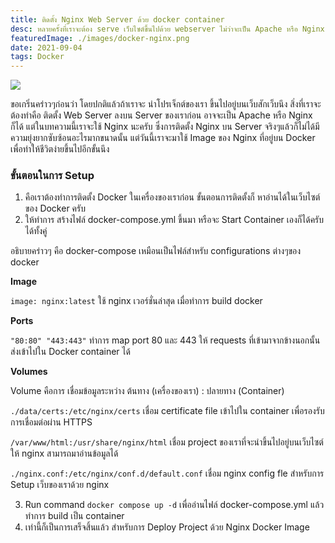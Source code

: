 ```yaml
---
title: ติดตั้ง Nginx Web Server ด้วย docker container
desc: หลายครั้งที่เราจะต้อง serve เว็บไซต์ขึ้นไปด้วย webserver ไม่ว่าจะเป็น Apache หรือ Nginx ในบทความนี้จะพูดถึงการ config web server ด้วย nginx ผ่าน docker container
featuredImage: ./images/docker-nginx.png
date: 2021-09-04
tags: Docker
---
```

![](./images/docker-nginx.png)

ขอเกริ่นคร่าวๆก่อนว่า โดยปกติแล้วถ้าเราจะ นำโปรเจ็กต์ของเรา ขึ้นไปอยู่บนเว็บสักเว็บนึง สิ่งที่เราจะต้องทำคือ ติดตั้ง Web Server ลงบน Server
ของเราก่อน อาจจะเป็น Apache หรือ Nginx ก็ได้ แต่ในบทความนี้เราจะใช้ Nginx นะครับ ซึ่งการติดตั้ง Nginx บน Server
จริงๆแล้วก็ไม่ได้มีความยุ่งยากซับซ้อนอะไรมากขนาดนั้น แต่วันนี้เราจะมาใช้ Image ของ Nginx ที่อยู่บน Docker เพื่อทำให้ชีวิตง่ายขึ้นไปอีกขั้นนึง

### ขั้นตอนในการ Setup

1. คือเราต้องทำการติดตั้ง Docker ในเครื่องของเราก่อน ขั้นตอนการติดตั้งก็ หาอ่านได้ในเว็บไซต์ของ Docker ครับ
2. ให้ทำการ สร้างไฟล์ docker-compose.yml ขึ้นมา หรือจะ Start Container เองก็ได้ครับ ได้ทั้งคู่

อธิบายคร่าวๆ คือ docker-compose เหมือนเป็นไฟล์สำหรับ configurations ต่างๆของ docker

**Image**

`image: nginx:latest` ใช้ nginx เวอร์ชั่นล่าสุด เมื่อทำการ build docker

**Ports**

`"80:80" "443:443"` ทำการ map port 80 และ 443 ให้ requests ที่เข้ามาจากข้างนอกนั้นส่งเข้าไปใน Docker container ได้

**Volumes**

Volume คือการ เชื่อมข้อมูลระหว่าง ต้นทาง (เครื่องของเรา) : ปลายทาง (Container)

`./data/certs:/etc/nginx/certs` เชื่อม certificate file เข้าไปใน container เพื่อรองรับการเชื่อมต่อผ่าน HTTPS

`/var/www/html:/usr/share/nginx/html` เชื่อม project ของเราที่จะนำขึ้นไปอยู่บนเว็บไซต์ให้ nginx สามารถมาอ่านข้อมูลได้

`./nginx.conf:/etc/nginx/conf.d/default.conf` เชื่อม nginx config fle สำหรับการ Setup เว็บของเราด้วย nginx


3. Run command `docker compose up -d` เพื่ออ่านไฟล์ docker-compose.yml แล้วทำการ build เป็น container
4. เท่านี้ก็เป็นการเสร็จสิ้นแล้ว สำหรับการ Deploy Project ด้วย Nginx Docker Image
